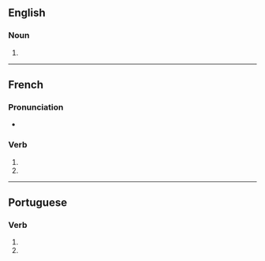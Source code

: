 {{also|invectivés}}

==English==

===Noun===
{{head|en|noun form}}

# {{plural of|en|invective}}

----

==French==

===Pronunciation===
* {{homophones|fr|invective|invectivent}}

===Verb===
{{head|fr|verb form}}

# {{inflection of|fr|invectiver||2|s|pres|indc}}
# {{inflection of|fr|invectiver||2|s|pres|subj}}

----

==Portuguese==

===Verb===
{{head|pt|verb form}}

# {{inflection of|pt|invectivar||2|s|pres|subj}}
# {{inflection of|pt|invectivar||2|s|negative|impr}}